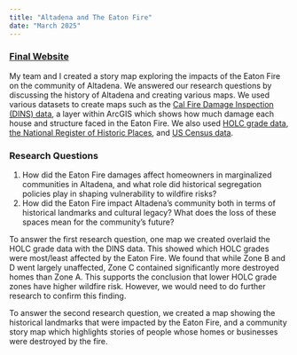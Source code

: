 ```yaml
---
title: "Altadena and The Eaton Fire"
date: "March 2025"
---
```


### [Final Website](https://arcg.is/0fDb4O)

My team and I created a story map exploring the impacts of the Eaton Fire on the community of Altadena. We answered our research questions by discussing the history of Altadena and creating various maps. We used various datasets to create maps such as the [Cal Fire Damage Inspection (DINS) data](https://services1.arcgis.com/jUJYIo9tSA7EHvfZ/arcgis/rest/services/DINS_2025_Eaton_Public_View/FeatureServer), a layer within ArcGIS which shows how much damage each house and structure faced in the Eaton Fire. We also used [HOLC grade data](https://services.arcgis.com/RmCCgQtiZLDCtblq/arcgis/rest/services/LA_County_HOLC/FeatureServer), [the National Register of Historic Places](https://www.nps.gov/subjects/nationalregister/database-research.htm), and [US Census data](https://data.census.gov/table/DECENNIALDHC2020.P9?q=decennial+census&t=Race+and+Ethnicity&g=1400000US06037460100,06037460101,06037460200,06037460301,06037460302,06037461000,06037461100,06037461200,06037461300).

### Research Questions

1.  How did the Eaton Fire damages affect homeowners in marginalized communities in Altadena, and what role did historical segregation policies play in shaping vulnerability to wildfire risks?
2.  How did the Eaton Fire impact Altadena’s community both in terms of historical landmarks and cultural legacy? What does the loss of these spaces mean for the community’s future?

To answer the first research question, one map we created overlaid the HOLC grade data with the DINS data. This showed which HOLC grades were most/least affected by the Eaton Fire. We found that while Zone B and D went largely unaffected, Zone C contained significantly more destroyed homes than Zone A. This supports the conclusion that lower HOLC grade zones have higher wildfire risk. However, we would need to do further research to confirm this finding.

To answer the second research question, we created a map showing the historical landmarks that were impacted by the Eaton Fire, and a community story map which highlights stories of people whose homes or businesses were destroyed by the fire.
